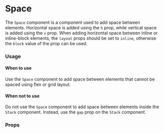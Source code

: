 
<Meta title="MDX|Space" component={Space} />

# Space

The `Space` component is a component used to add space between elements. Horizontal space is added using the `h` prop, while vertical space is added using the `v` prop. When adding horizontal space between inline or inline-block elements, the `layout` props should be set to `inline`, otherwise the `block` value of the prop can be used.

### Usage

#### When to use

Use the `Space` component to add space between elements that cannot be spaced using flex or grid layout.

#### When not to use

Do not use the `Space` component to add space between elements inside the `Stack` component. Instead, use the `gap` prop on the `Stack` component.

### Props

<ArgTypes of={Space} />
